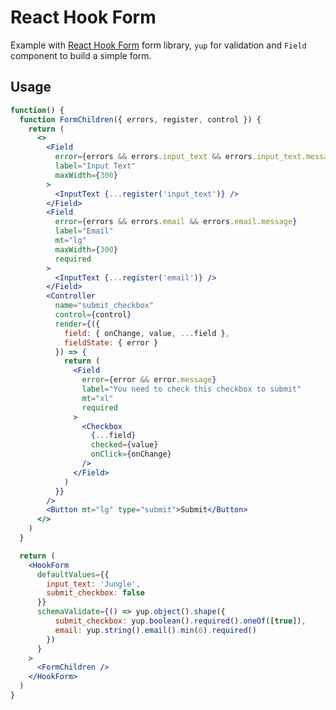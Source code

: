 # React Hook Form

Example with [React Hook Form](https://react-hook-form.com/) form library, `yup` for validation and `Field` component to build a simple form.

## Usage

```jsx
function() {
  function FormChildren({ errors, register, control }) {
    return (
      <>
        <Field
          error={errors && errors.input_text && errors.input_text.message}
          label="Input Text"
          maxWidth={300}
        >
          <InputText {...register('input_text')} />
        </Field>
        <Field
          error={errors && errors.email && errors.email.message}
          label="Email"
          mt="lg"
          maxWidth={300}
          required
        >
          <InputText {...register('email')} />
        </Field>
        <Controller
          name="submit_checkbox"
          control={control}
          render={({
            field: { onChange, value, ...field },
            fieldState: { error }
          }) => {
            return (
              <Field
                error={error && error.message}
                label="You need to check this checkbox to submit"
                mt="xl"
                required
              >
                <Checkbox
                  {...field}
                  checked={value}
                  onClick={onChange}
                />
              </Field>
            )
          }}
        />
        <Button mt="lg" type="submit">Submit</Button>
      </>
    )
  }

  return (
    <HookForm
      defaultValues={{
        input_text: 'Jungle',
        submit_checkbox: false
      }}
      schemaValidate={() => yup.object().shape({
          submit_checkbox: yup.boolean().required().oneOf([true]),
          email: yup.string().email().min(6).required()
        })
      }
    >
      <FormChildren />
    </HookForm>
  )
}
```

<pagination />
